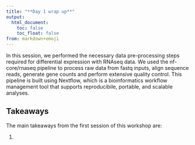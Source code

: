 ```yaml
---
title: "**Day 1 wrap up**"
output:
  html_document:
    toc: false
    toc_float: false
from: markdown+emoji
---
```


In this session, we performed the necessary data pre-processing steps required for differential expression with RNAseq data. We used the nf-core/rnaseq pipeline to process raw data from fastq inputs, align sequence reads, generate gene counts and perform extensive quality control. This pipeline is built using Nextflow, which is a bioinformatics workflow management tool that supports reproducibile, portable, and scalable analyses.

## **Takeaways**

The main takeaways from the first session of this workshop are: 

1. 